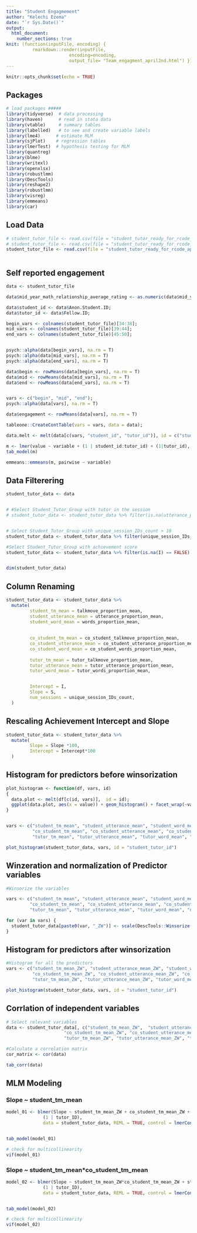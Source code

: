 ```yaml
---
title: "Student Engagmement"
author: "Kelechi Ezema"
date: "`r Sys.Date()`"
output: 
  html_document:
    number_sections: true
knit: (function(inputFile, encoding) { 
          rmarkdown::render(inputFile,
                        encoding=encoding, 
                        output_file= "Team_engagment_april2nd.html") })
---
```


```r
knitr::opts_chunk$set(echo = TRUE)
```

## Packages

```r
# load packages #####
library(tidyverse)  # data processing
library(haven)      # read in stata data
library(vtable)     # summary tables
library(labelled)   # to see and create variable labels
library(lme4)      # estimate MLM
library(sjPlot)    # regression tables
library(lmerTest)  # hypothesis testing for MLM
library(quantreg)
library(blme)
library(writexl)
library(openxlsx)
library(robustlmm)
library(DescTools)
library(reshape2)
library(robustlmm)
library(visreg)
library(emmeans)
library(car)

```


## Load Data

```r


# student_tutor_file <- read.csv(file = "student_tutor_ready_for_rcode_april_22_asr_augumened_with_confidence.csv")
# student_tutor_file <- read.csv(file = "student_tutor_ready_for_rcode_april_21_asr_augumened.csv")
student_tutor_file <- read.csv(file = "student_tutor_ready_for_rcode_april_22_asr_fine_tuned.csv")



```


## Self reported engagement
```r
data <- student_tutor_file

data$mid_year_math_relationship_average_rating <- as.numeric(data$mid_year_math_relationship_average_rating)

data$student_id <- data$Anon.Student.ID;
data$tutor_id <- data$Fellow.ID;

begin_vars <- colnames(student_tutor_file)[34:38];
mid_vars <- colnames(student_tutor_file)[39:44];
end_vars <- colnames(student_tutor_file)[45:50];


psych::alpha(data[begin_vars], na.rm = T)
psych::alpha(data[mid_vars], na.rm = T)
psych::alpha(data[end_vars], na.rm = T)

data$begin <- rowMeans(data[begin_vars], na.rm = T)
data$mid <- rowMeans(data[mid_vars], na.rm = T)
data$end <- rowMeans(data[end_vars], na.rm = T)


vars <- c("begin", "mid", "end");
psych::alpha(data[vars], na.rm = T)

data$engagement <- rowMeans(data[vars], na.rm = T)

tableone::CreateContTable(vars = vars, data = data);

data.melt <- melt(data[c(vars, "student_id", "tutor_id")], id = c("student_id", "tutor_id"))

m <- lmer(value ~ variable + (1 | student_id:tutor_id) + (1|tutor_id), data = data.melt)
tab_model(m)

emmeans::emmeans(m, pairwise ~ variable)

```




## Data Filterering

```r
student_tutor_data <- data


# #Select Student_Tutor_Group with tutor in the session
# student_tutor_data <- student_tutor_data %>% filter(is.na(utterance_proportion_tutor) == FALSE)


# Select Student_Tutor_Group with unique_session_IDs_count > 10
student_tutor_data <- student_tutor_data %>% filter(unique_session_IDs_count >= 10)

#Select Student_Tutor_Group with achievement score
student_tutor_data <- student_tutor_data %>% filter(is.na(I) == FALSE)


dim(student_tutor_data)
```

## Column Renaming

```r
student_tutor_data <- student_tutor_data %>%
  mutate(
         student_tm_mean = talkmove_proportion_mean,
         student_utterance_mean = utterance_proportion_mean,
         student_word_mean = words_proportion_mean,
         
         
         co_student_tm_mean = co_student_talkmove_proportion_mean,
         co_student_utterance_mean = co_student_utterance_proportion_mean,
         co_student_word_mean = co_student_words_proportion_mean,
         
         tutor_tm_mean = tutor_talkmove_proportion_mean,
         tutor_utterance_mean = tutor_utterance_proportion_mean,
         tutor_word_mean = tutor_words_proportion_mean,


         Intercept = I,
         Slope = S,
         num_sessions = unique_session_IDs_count,
  )

```


<!-- ## Averaging Student Group Slopes (Only used in Section 11.2) -->
<!-- ```{r} -->
<!-- #Group by student_tutor_group, calculate group_slope, -->
<!-- student_tutor_data <- student_tutor_data %>% -->
<!--   mutate(S = as.numeric(S), -->
<!--        I = as.numeric(I), -->
<!--        num_sessions = as.numeric(num_sessions)) %>% -->
<!--  group_by(student_tutor_group) %>% -->
<!--  mutate(group_slope = mean(S, na.rm = TRUE), -->
<!--         group_intercept = mean(I, na.rm = TRUE), -->
<!--         group_engagement = mean(engagement, na.rm = TRUE),  -->
<!--         num_sessions_mean = mean(num_sessions, na.rm = TRUE), -->
<!--         ) %>% -->
<!--  ungroup() -->


<!-- # Create student_ID and tutor_ID from student_tutor_id -->
<!-- student_tutor_data <- student_tutor_data %>% -->
<!--   mutate(student_tutor_id = as.character(student_tutor_id)) %>% -->
<!--   separate(student_tutor_id, into = c("student_ID", "tutor_ID"), sep = "_", remove = FALSE) %>% -->
<!--   mutate(student_ID = as.numeric(student_ID), -->
<!--          tutor_ID = as.numeric(tutor_ID)) -->

<!-- ``` -->





## Rescaling Achievement Intercept and Slope

```r
student_tutor_data <- student_tutor_data %>%
  mutate(
         Slope = Slope *100,
         Intercept = Intercept*100
  )

```



## Histogram for predictors before winsorization
```r
plot_histogram <- function(df, vars, id)
{
  data.plot <- melt(df[c(id, vars)],  id = id);
  ggplot(data.plot, aes(x = value)) + geom_histogram() + facet_wrap(~variable, scales = "free")
}


vars <- c("student_tm_mean", "student_utterance_mean", "student_word_mean", 
          "co_student_tm_mean", "co_student_utterance_mean", "co_student_word_mean",
          "tutor_tm_mean", "tutor_utterance_mean", "tutor_word_mean", "num_sessions")

plot_histogram(student_tutor_data, vars, id = "student_tutor_id")


```


## Winzeration and normalization of Predictor variables
```r
#Winsorize the variables

vars <- c("student_tm_mean", "student_utterance_mean", "student_word_mean",  
         "co_student_tm_mean", "co_student_utterance_mean", "co_student_word_mean",
         "tutor_tm_mean", "tutor_utterance_mean", "tutor_word_mean", "num_sessions")

for (var in vars) {
  student_tutor_data[paste0(var, "_ZW")] <- scale(DescTools::Winsorize(student_tutor_data[[var]], quantile(student_tutor_data[[var]], probs=c(0.0, 0.99), na.rm = FALSE)))
}
```




<!-- ## Cummulate Frequency Table of data   -->
<!-- ```{r} -->

<!-- freq_table <- function(x) -->
<!-- { -->
<!--   return(cbind(Freq=table(x), Cumul=cumsum(prop.table(table(x))), relative=prop.table(table(x)))); -->
<!-- } -->

<!-- # Print the frequency table in 2 decimal places -->
<!-- freq_table(round(student_tutor_data$num_sessions_ZW, 1) ) -->


<!-- ``` -->


## Histogram for predictors after winsorization
```r
#Histogram for all the predictors
vars <- c("student_tm_mean_ZW", "student_utterance_mean_ZW", "student_word_mean_ZW", 
          "co_student_tm_mean_ZW", "co_student_utterance_mean_ZW", "co_student_word_mean_ZW",
          "tutor_tm_mean_ZW", "tutor_utterance_mean_ZW", "tutor_word_mean_ZW", "num_sessions_ZW")

plot_histogram(student_tutor_data, vars, id = "student_tutor_id")


```


## Corrlation of independent variables 

```r
# Select relevant variables
data <- student_tutor_data[, c("student_tm_mean_ZW",  "student_utterance_mean_ZW", "student_word_mean_ZW", 
                      "co_student_tm_mean_ZW", "co_student_utterance_mean_ZW", "co_student_word_mean_ZW",
                      "tutor_tm_mean_ZW", "tutor_utterance_mean_ZW", "tutor_word_mean_ZW", "num_sessions_ZW")]  

#Calculate a correlation matrix
cor_matrix <- cor(data)

tab_corr(data)
```

## MLM Modeling



### Slope ~ student_tm_mean
```r
model_01 <- blmer(Slope ~ student_tm_mean_ZW + co_student_tm_mean_ZW + tutor_tm_mean_ZW + tutor_utterance_mean_ZW + num_sessions_ZW +
              (1 | tutor_ID),
              data = student_tutor_data, REML = TRUE, control = lmerControl(optimizer = "bobyqa"))


tab_model(model_01)

# check for multicollinearity
vif(model_01)
```


### Slope ~ student_tm_mean*co_student_tm_mean

```r
model_02 <- blmer(Slope ~ student_tm_mean_ZW*co_student_tm_mean_ZW + student_tm_mean_ZW*tutor_tm_mean_ZW + tutor_utterance_mean_ZW + num_sessions_ZW +
              (1 | tutor_ID),
              data = student_tutor_data, REML = TRUE, control = lmerControl(optimizer = "bobyqa"))


tab_model(model_02)

# check for multicollinearity
vif(model_02)
```

